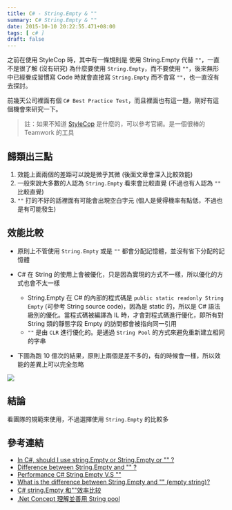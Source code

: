 ```yaml
---
title: C# - String.Empty & ""
summary: C# String.Empty & ""
date: 2015-10-10 20:22:55.471+08:00
tags: [ c# ]
draft: false
---
```


之前在使用 StyleCop 時，其中有一條規則是 使用 String.Empty 代替 `""`，一直不是很了解 (沒有研究) 為什麼要使用 `String.Empty`，而不要使用 `""`，後來無形中已經餋成習慣寫 Code 時就會直接寫 `String.Empty` 而不會寫 `""`，也一直沒有去探討。

前幾天公司裡面有個 `C# Best Practice Test`，而且裡面也有這一題，剛好有這個機會來研究一下。

> 註：如果不知道 [StyleCop](https://stylecop.codeplex.com/) 是什麼的，可以參考官網。是一個很棒的 Teamwork 的工具

## 歸類出三點

1. 效能上面兩個的差距可以說是微乎其微 (後面文章會深入比較效能)
2. 一般來說大多數的人認為 `String.Empty` 看來會比較直覺 (不過也有人認為 `""` 比較直覺)
3. `""` 打的不好的話裡面有可能會出現空白字元 (個人是覺得機率有點低，不過也是有可能發生)

## 效能比較

- 原則上不管使用 `String.Empty` 或是 `""` 都會分配記憶體，並沒有省下分配的記憶體
-  C# 在 String 的使用上會被優化，只是因為實現的方式不一樣，所以優化的方式也會不太一樣 
	- String.Empty 在 C# 的內部的程式碼是 `public static readonly String Empty` (可參考 String source code)，因為是 static 的，所以是 C# 語法級別的優化。當程式碼被編譯為 IL 時，才會對程式碼進行優化，即所有對 String 類的靜態字段 Empty 的訪問都會被指向同一引用
	- `""` 是由 `CLR` 進行優化的。是通過 `String Pool` 的方式來避免重新建立相同的字串

- 下圖為跑 10 億次的結果，原則上兩個是差不多的，有的時候會一樣，所以效能的差異上可以完全忽略

![](/static/images/404.webp)

## 結論

看團隊的規範來使用，不過選擇使用 `String.Empty` 的比較多

## 參考連結

- [In C#, should I use string.Empty or String.Empty or "" ?](https://stackoverflow.com/questions/263191/in-c-should-i-use-string-empty-or-string-empty-or)
- [Difference between String.Empty and "" ?](http://www.codeproject.com/Questions/112466/Difference-between-String-Empty-and)
- [Performance C# String.Empty V.S "" ](http://www.dotblogs.com.tw/larrynung/archive/2009/12/22/12615.aspx)
- [What is the difference between String.Empty and "" (empty string)?](https://stackoverflow.com/questions/151472/what-is-the-difference-between-string-empty-and-empty-string)
- [C# string.Empty 和""效率比较](http://www.liangshunet.com/ca/201306/721131003.htm)
- [.Net Concept 理解並善用 String pool](http://www.dotblogs.com.tw/larrynung/archive/2011/06/30/30763.aspx)